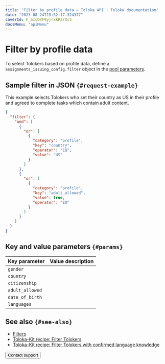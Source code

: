 ```yaml
---
title: "Filter by profile data — Toloka API | Toloka documentation"
date: "2023-08-24T15:52:17.324377"
coverId: F_bIcOYF9yjrxkPZrXc3
docsMenu: "apiMenu"
---
```



# Filter by profile data

To select Tolokers based on profile data, define a `assignments_issuing_config.filter` object in the [pool parameters](https://toloka.ai/docs/api/api-reference/#tag--pool).

## Sample filter in JSON `{#request-example}`

This example selects Tolokers who set their country as US in their profile and agreed to complete tasks which contain adult content.

```json
{
  "filter": {
    "and": [
      {
        "or": [
          {
            "category": "profile",
            "key": "country",
            "operator": "EQ",
            "value": "US"
          }
        ]
      },
      {
        "or": [
          {
            "category": "profile",
            "key": "adult_allowed",
            "value": true,
            "operator": "EQ"
          }
        ]
      }
    ]
  }
}
```

## Key and value parameters `{#params}`

Key parameter | Value description
----- | -----
`gender` | <FilterProfileTable1/>
`country` | <FilterProfileTable2/>
`citizenship` | <FilterProfileTable3/>
`adult_allowed` | <FilterProfileTable4/>
`date_of_birth` | <FilterProfileTable5/>
`languages` | <FilterProfileTable6/>

## See also `{#see-also}`

- [Filters](/docs/guide/filters)
- [Toloka-Kit recipe: Filter Tolokers](/docs/toloka-kit/recipes/filter-tolokers/)
- [Toloka-Kit recipe: Filter Tolokers with confirmed language knowledge](/docs/toloka-kit/recipes/filter-tolokers-languages)

<Button themeColor="light" view="default" size="l" type="link" url="/docs/guide/troubleshooting/support?form-source=api-filter-profile">Contact support</Button>